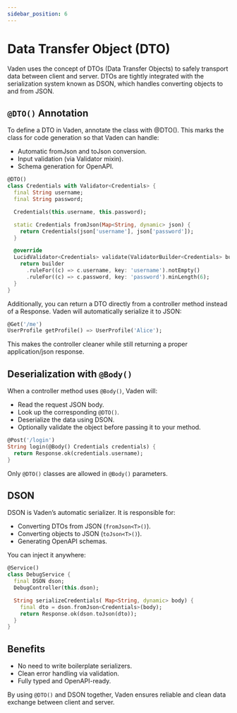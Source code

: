 ```yaml
---
sidebar_position: 6
---
```


# Data Transfer Object (DTO)

Vaden uses the concept of DTOs (Data Transfer Objects) to safely transport data between client and server. DTOs are tightly integrated with the serialization system known as DSON, which handles converting objects to and from JSON.

## `@DTO()` Annotation

To define a DTO in Vaden, annotate the class with @DTO(). This marks the class for code generation so that Vaden can handle:
- Automatic fromJson and toJson conversion.
- Input validation (via Validator mixin).
- Schema generation for OpenAPI.

```dart
@DTO()
class Credentials with Validator<Credentials> {
  final String username;
  final String password;

  Credentials(this.username, this.password);

  static Credentials fromJson(Map<String, dynamic> json) {
    return Credentials(json['username'], json['password']);
  }

  @override
  LucidValidator<Credentials> validate(ValidatorBuilder<Credentials> builder) {
    return builder
      .ruleFor((c) => c.username, key: 'username').notEmpty()
      .ruleFor((c) => c.password, key: 'password').minLength(6);
  }
}
```

Additionally, you can return a DTO directly from a controller method instead of a Response. Vaden will automatically serialize it to JSON:

```dart
@Get('/me')
UserProfile getProfile() => UserProfile('Alice');
```

This makes the controller cleaner while still returning a proper application/json response.

## Deserialization with `@Body()`

When a controller method uses `@Body()`, Vaden will:

- Read the request JSON body.
- Look up the corresponding `@DTO()`.
- Deserialize the data using DSON.
- Optionally validate the object before passing it to your method.

```dart
@Post('/login')
String login(@Body() Credentials credentials) {
  return Response.ok(credentials.username);
}
```
Only `@DTO()` classes are allowed in `@Body()` parameters.

## DSON

DSON is Vaden’s automatic serializer. It is responsible for:
- Converting DTOs from JSON (`fromJson<T>()`).
- Converting objects to JSON (`toJson<T>()`).
- Generating OpenAPI schemas.

You can inject it anywhere:

```dart
@Service()
class DebugService {
  final DSON dson;
  DebugController(this.dson);

  String serializeCredentials( Map<String, dynamic> body) {
    final dto = dson.fromJson<Credentials>(body);
    return Response.ok(dson.toJson(dto));
  }
}
```

## Benefits

- No need to write boilerplate serializers.
- Clean error handling via validation.
- Fully typed and OpenAPI-ready.

By using `@DTO()` and DSON together, Vaden ensures reliable and clean data exchange between client and server.
